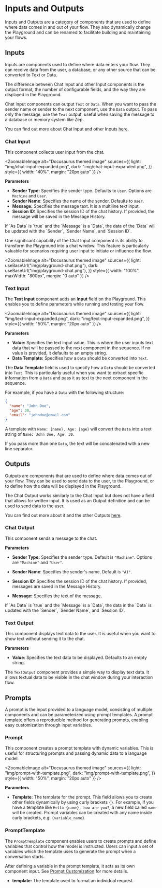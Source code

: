
# Inputs and Outputs

Inputs and Outputs are a category of components that are used to define where data comes in and out of your flow.
They also dynamically change the Playground and can be renamed to facilitate building and maintaining your flows.

## Inputs

Inputs are components used to define where data enters your flow. They can receive data from the user, a database, or any other source that can be converted to Text or Data.

The difference between Chat Input and other Input components is the output format, the number of configurable fields, and the way they are displayed in the Playground.

Chat Input components can output `Text` or `Data`. When you want to pass the sender name or sender to the next component, use the `Data` output. To pass only the message, use the `Text` output, useful when saving the message to a database or memory system like Zep.

You can find out more about Chat Input and other Inputs [here](#chat-input).

### Chat Input

This component collects user input from the chat.

<ZoomableImage
  alt="Docusaurus themed image"
  sources={{
    light: "img/chat-input-expanded.png",
    dark: "img/chat-input-expanded.png",
  }}
  style={{ width: "40%", margin: "20px auto" }}
/>

**Parameters**

- **Sender Type:** Specifies the sender type. Defaults to `User`. Options are `Machine` and `User`.
- **Sender Name:** Specifies the name of the sender. Defaults to `User`.
- **Message:** Specifies the message text. It is a multiline text input.
- **Session ID:** Specifies the session ID of the chat history. If provided, the message will be saved in the Message History.

<Admonition type="note" title="Note">
  <p>
    If `As Data` is `true` and the `Message` is a `Data`, the data of the `Data`
    will be updated with the `Sender`, `Sender Name`, and `Session ID`.
  </p>
</Admonition>

One significant capability of the Chat Input component is its ability to transform the Playground into a chat window. This feature is particularly valuable for scenarios requiring user input to initiate or influence the flow.

<ZoomableImage
  alt="Docusaurus themed image"
  sources={{
    light: useBaseUrl("img/playground-chat.png"),
    dark: useBaseUrl("img/playground-chat.png"),
  }}
  style={{ width: "100%", maxWidth: "800px", margin: "0 auto" }}
/>

### Text Input

The **Text Input** component adds an **Input** field on the Playground. This enables you to define parameters while running and testing your flow.

<ZoomableImage
  alt="Docusaurus themed image"
  sources={{
    light: "img/text-input-expanded.png",
    dark: "img/text-input-expanded.png",
  }}
  style={{ width: "50%", margin: "20px auto" }}
/>

**Parameters**

- **Value:** Specifies the text input value. This is where the user inputs text data that will be passed to the next component in the sequence. If no value is provided, it defaults to an empty string.
- **Data Template:** Specifies how a `Data` should be converted into `Text`.

The **Data Template** field is used to specify how a `Data` should be converted into `Text`. This is particularly useful when you want to extract specific information from a `Data` and pass it as text to the next component in the sequence.

For example, if you have a `Data` with the following structure:

```json
{
  "name": "John Doe",
  "age": 30,
  "email": "johndoe@email.com"
}
```

A template with `Name: {name}, Age: {age}` will convert the `Data` into a text string of `Name: John Doe, Age: 30`.

If you pass more than one `Data`, the text will be concatenated with a new line separator.

## Outputs

Outputs are components that are used to define where data comes out of your flow. They can be used to send data to the user, to the Playground, or to define how the data will be displayed in the Playground.

The Chat Output works similarly to the Chat Input but does not have a field that allows for written input. It is used as an Output definition and can be used to send data to the user.

You can find out more about it and the other Outputs [here](#chat-output).

### Chat Output

This component sends a message to the chat.

**Parameters**

- **Sender Type:** Specifies the sender type. Default is `"Machine"`. Options are `"Machine"` and `"User"`.

- **Sender Name:** Specifies the sender's name. Default is `"AI"`.

- **Session ID:** Specifies the session ID of the chat history. If provided, messages are saved in the Message History.

- **Message:** Specifies the text of the message.

<Admonition type="note" title="Note">
  <p>
    If `As Data` is `true` and the `Message` is a `Data`, the data in the `Data`
    is updated with the `Sender`, `Sender Name`, and `Session ID`.
  </p>
</Admonition>

### Text Output

This component displays text data to the user. It is useful when you want to show text without sending it to the chat.

**Parameters**

- **Value:** Specifies the text data to be displayed. Defaults to an empty string.

The `TextOutput` component provides a simple way to display text data. It allows textual data to be visible in the chat window during your interaction flow.

## Prompts

A prompt is the input provided to a language model, consisting of multiple components and can be parameterized using prompt templates. A prompt template offers a reproducible method for generating prompts, enabling easy customization through input variables.

### Prompt

This component creates a prompt template with dynamic variables. This is useful for structuring prompts and passing dynamic data to a language model.

<ZoomableImage
  alt="Docusaurus themed image"
  sources={{
    light: "img/prompt-with-template.png",
    dark: "img/prompt-with-template.png",
  }}
  style={{ width: "50%", margin: "20px auto" }}
/>

**Parameters**

- **Template:** The template for the prompt. This field allows you to create other fields dynamically by using curly brackets `{}`. For example, if you have a template like `Hello {name}, how are you?`, a new field called `name` will be created. Prompt variables can be created with any name inside curly brackets, e.g. `{variable_name}`.

### PromptTemplate

The `PromptTemplate` component enables users to create prompts and define variables that control how the model is instructed. Users can input a set of variables which the template uses to generate the prompt when a conversation starts.

After defining a variable in the prompt template, it acts as its own component input. See [Prompt Customization](../administration/prompt-customization) for more details.

- **template:** The template used to format an individual request.

